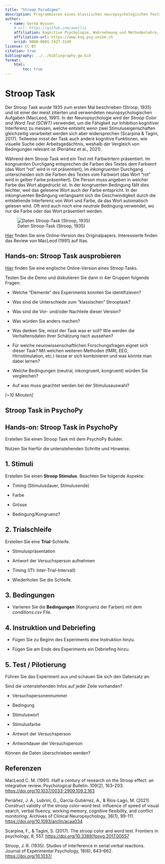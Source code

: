```yaml
---
title: "Stroop Paradigma"
description: Programmieren eines klassischen neuropsychologischen Tests mit PsychoPy.
author:
  - name: Gerda Wyssen
    # url: https://github.com/awellis
    affiliation: Kognitive Psychologie, Wahrnehmung und Methodenlehre, Universität Bern 
    affiliation-url: https://www.kog.psy.unibe.ch
    orcid: 0000-0001-7427-3149
license: CC BY
citation: true
bibliography: ../../bibliography_gw.bib
format:
    html:
        toc: true
---
```


# Stroop Task

Der Stroop Task wurde 1935 zum ersten Mal beschrieben (Stroop, 1935) und ist einer der meist zitierten und verwendeten neuropsychologischen Aufgaben (MacLeod, 1991). In der Neuropsychologie wird der _Stroop Color and Word Test (SCWT)_ verwendet, um die Fähigkeit zur Inhibition kognitiver Interferenz zu messen, welche entsteht wenn zwei Stimuluseigenschaften gleichzeitig verarbeitet werden sich aber widersprechen (Scarpina & Tagini, 2017). Teilweise misst der Task auch andere kognitive Funktionen, wie visuelle Suche oder Arbeitsgedächtnis, weshalb der Vergleich von Bedingungen relevant ist (Periáñez et al., 2021).

Während dem Stroop Task wird ein Text mit Farbwörtern präsentiert. Im *kongruenten* Durchgang entsprechen die Farben des Textes dem Farbwort (das Wort "rot" wird in rot präsentiert), im *inkongruenten* Durchgang unterscheiden sich die Farben des Textes vom Farbwort (das Wort "rot" wird in gelber Farbe präsentiert). Die Person muss angeben in welcher Farbe das Wort abgedruckt ist. In der kongruenten Bedingung fällt dies leichter, weil das gelesene Wort auch der Farbe entspricht. In der inkongruenten Bedingung verlangsamt sich die Geschwindigkeit durch die entstehende Interferenz von Wort und Farbe, da das Wort automatisch gelesen wird. Oft wird auch noch eine *neutrale* Bedingung verwendet, wo nur die Farbe oder das Wort präsentiert werden.

![Daten Stroop-Task (Stroop, 1935)](img/stroop_original.JPG)

<aside>[Hier](http://psychclassics.yorku.ca/Stroop/) finden Sie eine Online-Version des Originalpapers. Interessierte finden das Review von MacLeod (1991) auf Ilias.</aside>


::: callout-caution
## Hands-on: Stroop Task ausprobieren

[Hier](https://www.psytoolkit.org/experiment-library/stroop.html) finden Sie eine englische Online-Version eines Stroop Tasks.

Testen Sie die Demo und diskutieren Sie dann in 4er Gruppen folgende Fragen:

-   Welche "Elemente" des Experiments konnten Sie identifizieren?

-   Was sind die Unterschiede zum "klassischen" Strooptask?

-   Was sind die Vor- und/oder Nachteile dieser Version?

-   Was würden Sie anders machen?

-   Was denken Sie, misst der Task was er soll? Wie werden die Verhaltensdaten Ihrer Schätzung nach aussehen?

-   Für welche neurowissenschaftlichen Forschungsfragen eignet sich dieser Task? Mit welchen weiteren Methoden (fMRI, EEG, Hirnstimulation, etc.) liesse er sich kombinieren und was könnte man dabei lernen?

-   Welche Bedingungen (neutral, inkongruent, kongruent) würden Sie vergleichen? 

- Auf was muss geachtet werden bei der Stimulusauswahl?

*\[\~10 Minuten\]*
:::

## Stroop Task in PsychoPy

::: callout-caution
## Hands-on: Stroop Task in PsychoPy

Erstellen Sie einen Stroop Task mit dem PsychoPy Builder.

Nutzen Sie hierfür die untenstehenden Schritte und Hinweise.
:::


## 1. Stimuli

Erstellen Sie einen __Stroop Stimulus__. Beachten Sie folgende Aspekte:

-   Timing (Stimulusdauer, Stimulusende)

-   Farbe

-   Grösse

- Bedingung/Kongruenz?


## 2. Trialschleife

Erstellen Sie eine __Trial__-Schleife.

- Stimuluspräsentation

-   Antwort der Versuchsperson aufnehmen

-   Timing (ITI: Inter-Trial-Intervall)

- Wiederholen Sie die Schleife.


## 3. Bedingungen

-   Variieren Sie die __Bedingungen__ (Kongruenz der Farben) mit dem _conditions.csv_ File.


## 4. Instruktion und Debriefing

-   Fügen Sie zu Beginn des Experiments eine Instruktion hinzu.

-   Fügen Sie am Ende des Experiments ein Debriefing hinzu.

## 5. Test / Pilotierung

Führen Sie das Experiment aus und schauen Sie sich den Datensatz an: 

Sind die untenstehenden Infos auf jeder Zeile vorhanden?

-   Versuchspersonennummer

-   Bedingung

-   Stimuluswort

- Stimulusfarbe

-   Antwort der Versuchsperson

-   Antwortdauer der Versuchsperson

Können die Daten überschrieben werden?

<!-- ## 6. Übungsexperiment -->

<!-- -   Laden Sie [hier](https://kogpsy.github.io/neuroscicomplabFS23/pages/chapters/uebung_1.html) das Experiment für **Übung 1** herunter. -->

<!-- -   Vergleichen Sie das Experiment mit Ihrer Version, was fällt Ihnen auf? -->

## Referenzen

MacLeod C. M. (1991). Half a century of research on the Stroop effect: an integrative review. Psychological Bulletin. 109(2), 163--203. [https://doi.org/10.1037/0033-2909.109.2.163](https://doi.org/10.1037/0033-2909.109.2.163)

Periáñez, J. A., Lubrini, G., García-Gutiérrez, A., & Ríos-Lago, M. (2021). Construct validity of the stroop color-word test: influence of speed of visual search, verbal fluency, working memory, cognitive flexibility, and conflict monitoring. Archives of Clinical Neuropsychology, 36(1), 99-111. [https://doi.org/10.1093/arclin/acaa034](https://doi.org/10.1093/arclin/acaa034)

Scarpina, F., & Tagini, S. (2017). The stroop color and word test. Frontiers in psychology, 8, 557. [https://doi.org/10.3389/fpsyg.2017.00557](https://doi.org/10.3389/fpsyg.2017.00557)

Stroop, J. R. (1935). Studies of interference in serial verbal reactions. Journal of Experimental Psychology, 18(6), 643--662. [https://doi.org/10.1037/](https://doi.org/10.1037/)


